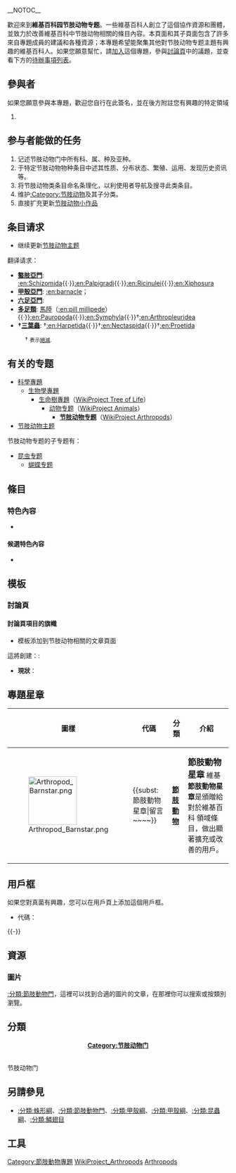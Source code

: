 __NOTOC__
{{维基专题状态|defunct|portal=节肢动物|topic=[[节肢动物|节肢动物]]}}

歡迎來到'''維基百科园节肢动物专题'''。一些維基百科人創立了這個協作資源和團體，並致力於改善維基百科中节肢动物相關的條目內容。本頁面和其子頁面包含了許多來自專題成員的建議和各種資源；本專題希望能聚集其他對节肢动物专题主題有興趣的維基百科人。如果您願意幫忙，請[[#參與者|加入]]這個專題，參與[[Wikipedia_talk:节肢动物专题|討論頁]]中的議題，並查看下方的[[#条目请求|待辦事項列表]]。

{{TOC right}}

== 參與者 ==
如果您願意參與本專題，歡迎您自行在此簽名，並在後方附註您有興趣的特定領域
<!-- 
新的簽名請放在列表最後：格式如下：
# {{User|使用者名稱}}（我有興趣的主題是....）~~~~~
請注意最前方的模板為「User|」而非「User:」，最後方的簽名為五個波浪符號而非四個。
-->

#

== 参与者能做的任务 ==
# 记述节肢动物门中所有科、属、种及亚种。
# 于特定节肢动物物种条目中述其性质、分布状态、繁殖、运用、发现历史资讯等。
# 将节肢动物类条目命名条理化，以利使用者导航及搜寻此类条目。
# 维护[[:Category:节肢动物|:Category:节肢动物]]及其子分类。
# 直接扩充更新[[:Category:节肢动物小作品|节肢动物小作品]]

== 条目请求 ==
* 继续更新[[portal:节肢动物|节肢动物主题]]

;翻译请求：
*'''[[螯肢亞門|螯肢亞門]]''': [[:en:Schizomida|:en:Schizomida]]{{·}}[[:en:Palpigradi|:en:Palpigradi]]{{·}}[[:en:Ricinulei|:en:Ricinulei]]{{·}}[[:en:Xiphosura|:en:Xiphosura]]
*'''[[甲殼亞門|甲殼亞門]]''': [[:en:barnacle|:en:barnacle]]；
*'''[[六足亞門|六足亞門]]''': 
*'''[[多足類|多足類]]''': [[馬陸|馬陸]]（[[:en:pill_millipede|:en:pill millipede]]）{{·}}[[:en:Pauropoda|:en:Pauropoda]]{{·}}[[:en:Symphyla|:en:Symphyla]]{{·}}†[[:en:Arthropleuridea|:en:Arthropleuridea]]
*'''†[[三葉蟲|三葉蟲]]''': †[[:en:Harpetida|:en:Harpetida]]{{·}}†[[:en:Nectaspida|:en:Nectaspida]]{{·}}†[[:en:Proetida|:en:Proetida]]

:† <small>表示[[絕滅|絕滅]].</small>

== 有关的专题 ==
* [[WikiProject:科學|科學專題]]
** [[WikiProject:生物學|生物學專題]]
*** [[WikiProject:生命樹|生命樹專題]]（[[:en:Wikipedia:WikiProject_Tree_of_Life|WikiProject Tree of Life]]）
**** [[WikiProject:动物|动物专题]]（[[:en:Wikipedia:WikiProject_Animals|WikiProject Animals]]）
***** '''[[WikiProject:节肢动物|节肢动物专题]]'''（[[:en:Wikipedia:WikiProject_Arthropods|WikiProject Arthropods]]）
* [[portal:节肢动物|节肢动物主题]]

节肢动物专题的子专题有：
* [[WikiProject:昆虫|昆虫专题]]
** [[WikiProject:蝴蝶|蝴蝶专题]]

== 條目 ==
=== 特色內容 ===
* 
<!-- 
若主題涵蓋範圍內有包含[[WP:FA|特色條目]]、[[WP:FP|特色圖片]]或[[Wikipedia:特色列表|特色列表]]的條目請列在此處。
-->

==== 候選特色內容 ====
* 
<!-- 
若主題涵蓋範圍內有包含正在參與[[WP:FAC|特色條目評選]]、[[WP:FPC|特色圖片評選]]或[[WP:FLC|特色列表評選]]的條目請列在此處。 
-->

== 模板 ==
=== 討論頁 ===
==== 討論頁項目的旗幟 ====
* {{tl|WikiProject Arthropods|class= |importance= }}模板添加到节肢动物相關的文章頁面

這將創建：:
{{WikiProject Arthropods|class= |importance= |category=no}}

*'''現狀'''：
{{Articles by Quality|topic=节肢动物|project=节肢动物|format=TOC}}
{{Articles by Importance|topic=节肢动物|project=节肢动物}}

==專題星章==
{| class="wikitable"
!圖樣!!代碼!!分類!!介紹
|-
|[[File:Arthropod_Barnstar.png|110px]]
| <nowiki>{{subst:節肢動物星章|留言 ~~~~}}</nowiki>
|'''[[:Category:節肢動物|節肢動物]]'''
|<big>'''節肢動物星章'''</big>
維基'''節肢動物星章'''是頒贈給對於維基百科
[[Category:節肢動物專題|Category:節肢動物專題]]
領域條目，做出顯著擴充或改善的用戶。
|}

==用戶框==
如果您對真菌有興趣，您可以在用戶頁上添加這個用戶框。

*代碼：{{tl|User WikiProject Arthropods}}
{{User WikiProject Arthropods}}
{{-}}
== 資源 ==
=== 圖片 ===
[[:分類:節肢動物門|:分類:節肢動物門]]，這裡可以找到合適的圖片的文章，在那裡你可以搜索或按類別瀏覽。

== 分類 ==
<center>'''[[:Category:節肢動物|Category:节肢动物门]]'''</center><br>
{{div col|3}}
<categorytree>节肢动物门</categorytree>
{{div col end}}

== 另請參見 ==
*[[:分類:蛛形綱|:分類:蛛形綱]]、[[:分類:節肢動物門|:分類:節肢動物門]]、[[:分類:甲殼綱|:分類:甲殼綱]]、[[:分類:甲殼綱|:分類:甲殼綱]]、[[:分類:昆蟲綱|:分類:昆蟲綱]]、[[:分類:鱗翅目|:分類:鱗翅目]]

== 工具 ==

{{Wikipedia policies and guidelines}}
{{WikiProject Footer}}


[[Category:WikiProject_Arthropods|]]
[[Category:WikiProject_Animals|Arthropods]]